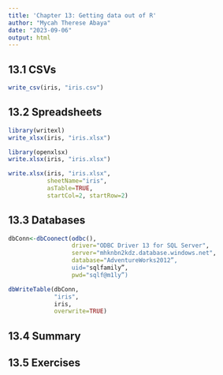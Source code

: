 ---
title: 'Chapter 13: Getting data out of R'
author: "Mycah Therese Abaya"
date: "2023-09-06"
output: html
---

## 13.1 CSVs

```{r}
write_csv(iris, "iris.csv")
```

## 13.2 Spreadsheets

```{r}
library(writexl) 
write_xlsx(iris, "iris.xlsx")
```

```{r}
library(openxlsx) 
write.xlsx(iris, "iris.xlsx")
```

```{r}
write.xlsx(iris, "iris.xlsx",
           sheetName="iris", 
           asTable=TRUE, 
           startCol=2, startRow=2)
```

## 13.3 Databases

```{r}
dbConn<-dbCoonect(odbc(),
                  driver="ODBC Driver 13 for SQL Server", 
                  server="mhknbn2kdz.database.windows.net", 
                  database="AdventureWorks2012”,
                  uid="sqlfamily”,
                  pwd="sqlf@m1ly”)
```

```{r}
dbWriteTable(dbConn,
             "iris",
             iris,
             overwrite=TRUE)
```

## 13.4 Summary

## 13.5 Exercises